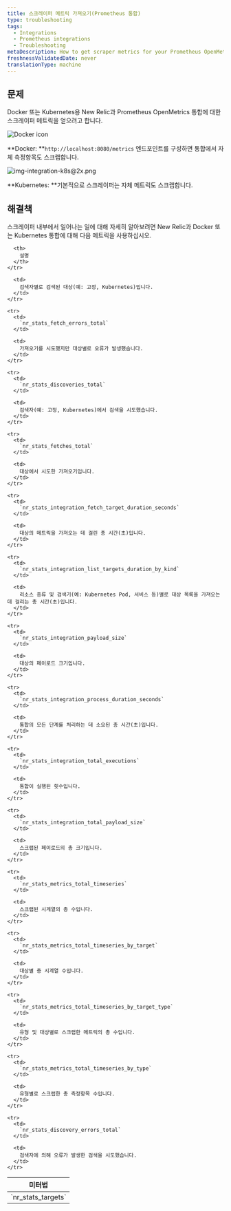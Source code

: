 ```yaml
---
title: 스크레이퍼 메트릭 가져오기(Prometheus 통합)
type: troubleshooting
tags:
  - Integrations
  - Prometheus integrations
  - Troubleshooting
metaDescription: How to get scraper metrics for your Prometheus OpenMetrics integration with New Relic for Docker or Kubernetes.
freshnessValidatedDate: never
translationType: machine
---
```




## 문제

Docker 또는 Kubernetes용 New Relic과 Prometheus OpenMetrics 통합에 대한 스크레이퍼 메트릭을 얻으려고 합니다.

<img title="Docker icon" alt="Docker icon" src={osDocker}/>

**Docker: **`http://localhost:8080/metrics` 엔드포인트를 구성하면 통합에서 자체 측정항목도 스크랩합니다.

<img title="img-integration-k8s@2x.png" alt="img-integration-k8s@2x.png" src={osk8}/>

**Kubernetes: **기본적으로 스크레이퍼는 자체 메트릭도 스크랩합니다.

## 해결책

스크레이퍼 내부에서 일어나는 일에 대해 자세히 알아보려면 New Relic과 Docker 또는 Kubernetes 통합에 대해 다음 메트릭을 사용하십시오.

<table>
  <thead>
    <tr>
      <th>
        미터법
      </th>

      <th>
        설명
      </th>
    </tr>
  </thead>

  <tbody>
    <tr>
      <td>
        `nr_stats_targets`
      </td>

      <td>
        검색자별로 검색된 대상(예: 고정, Kubernetes)입니다.
      </td>
    </tr>

    <tr>
      <td>
        `nr_stats_fetch_errors_total`
      </td>

      <td>
        가져오기를 시도했지만 대상별로 오류가 발생했습니다.
      </td>
    </tr>

    <tr>
      <td>
        `nr_stats_discoveries_total`
      </td>

      <td>
        검색자(예: 고정, Kubernetes)에서 검색을 시도했습니다.
      </td>
    </tr>

    <tr>
      <td>
        `nr_stats_fetches_total`
      </td>

      <td>
        대상에서 시도한 가져오기입니다.
      </td>
    </tr>

    <tr>
      <td>
        `nr_stats_integration_fetch_target_duration_seconds`
      </td>

      <td>
        대상의 메트릭을 가져오는 데 걸린 총 시간(초)입니다.
      </td>
    </tr>

    <tr>
      <td>
        `nr_stats_integration_list_targets_duration_by_kind`
      </td>

      <td>
        리소스 종류 및 검색기(예: Kubernetes Pod, 서비스 등)별로 대상 목록을 가져오는 데 걸리는 총 시간(초)입니다.
      </td>
    </tr>

    <tr>
      <td>
        `nr_stats_integration_payload_size`
      </td>

      <td>
        대상의 페이로드 크기입니다.
      </td>
    </tr>

    <tr>
      <td>
        `nr_stats_integration_process_duration_seconds`
      </td>

      <td>
        통합의 모든 단계를 처리하는 데 소요된 총 시간(초)입니다.
      </td>
    </tr>

    <tr>
      <td>
        `nr_stats_integration_total_executions`
      </td>

      <td>
        통합이 실행된 횟수입니다.
      </td>
    </tr>

    <tr>
      <td>
        `nr_stats_integration_total_payload_size`
      </td>

      <td>
        스크랩된 페이로드의 총 크기입니다.
      </td>
    </tr>

    <tr>
      <td>
        `nr_stats_metrics_total_timeseries`
      </td>

      <td>
        스크랩된 시계열의 총 수입니다.
      </td>
    </tr>

    <tr>
      <td>
        `nr_stats_metrics_total_timeseries_by_target`
      </td>

      <td>
        대상별 총 시계열 수입니다.
      </td>
    </tr>

    <tr>
      <td>
        `nr_stats_metrics_total_timeseries_by_target_type`
      </td>

      <td>
        유형 및 대상별로 스크랩한 메트릭의 총 수입니다.
      </td>
    </tr>

    <tr>
      <td>
        `nr_stats_metrics_total_timeseries_by_type`
      </td>

      <td>
        유형별로 스크랩한 총 측정항목 수입니다.
      </td>
    </tr>

    <tr>
      <td>
        `nr_stats_discovery_errors_total`
      </td>

      <td>
        검색자에 의해 오류가 발생한 검색을 시도했습니다.
      </td>
    </tr>
  </tbody>
</table>